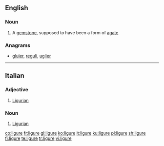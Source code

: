 ==English==

===Noun===
{{en-noun}}

# {{label|en|obsolete}} A [[gemstone]], supposed to have been a form of [[agate]]

===Anagrams===
* [[gluier#English|gluier]], [[reguli#English|reguli]], [[uglier#English|uglier]]

----

==Italian==

===Adjective===
{{it-adj|ligur|e|i}}

# [[Ligurian]]

===Noun===
{{it-noun|mf}}

# [[Ligurian]]

[[co:ligure]]
[[fr:ligure]]
[[gl:ligure]]
[[ko:ligure]]
[[it:ligure]]
[[ku:ligure]]
[[pl:ligure]]
[[sh:ligure]]
[[fi:ligure]]
[[te:ligure]]
[[tr:ligure]]
[[vi:ligure]]